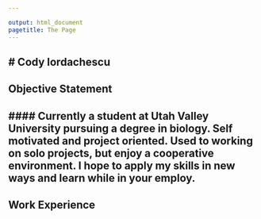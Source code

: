 ```yaml
---

output: html_document
pagetitle: The Page
---
```


# Cody Iordachescu
---
## Objective Statement

#### Currently a student at Utah Valley University pursuing a degree in biology. Self motivated and project oriented. Used to working on solo projects, but enjoy a cooperative environment. I hope to apply my skills in new ways and learn while in your employ. 
---
## Work Experience
####